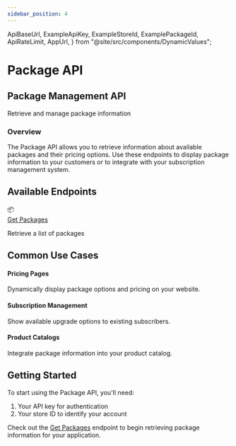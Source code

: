 ```yaml
---
sidebar_position: 4
---
```


  ApiBaseUrl,
  ExampleApiKey,
  ExampleStoreId,
  ExamplePackageId,
  ApiRateLimit,
  AppUrl,
} from "@site/src/components/DynamicValues";

# Package API

<div className="explorer-header">
  <div className="explorer-header-content">
    <h2>Package Management API</h2>
    <p>
      Retrieve and manage package information
    </p>
  </div>
</div>

<div className="introduction-section">
  <div className="introduction-card">
    <h3>Overview</h3>
    <p>
      The Package API allows you to retrieve information about available packages and their pricing options.
      Use these endpoints to display package information to your customers or to integrate with your subscription management system.
    </p>
  </div>
</div>

## Available Endpoints

<div className="endpoints-section">
  <div className="endpoints-card">
    <div className="endpoint-category">
      <div className="endpoint-list">
        <div className="endpoint-item">
          <div className="endpoint-icon">📦</div>
          <div className="endpoint-content">
            <a href="/api-reference/packages/get-packages">Get Packages</a>
            <p>Retrieve a list of packages</p>
          </div>
        </div>
      </div>
    </div>
  </div>
</div>

## Common Use Cases

<div className="use-cases-section">
  <div className="use-case-item">
    <h4>Pricing Pages</h4>
    <p>Dynamically display package options and pricing on your website.</p>
  </div>

  <div className="use-case-item">
    <h4>Subscription Management</h4>
    <p>Show available upgrade options to existing subscribers.</p>
  </div>

  <div className="use-case-item">
    <h4>Product Catalogs</h4>
    <p>Integrate package information into your product catalog.</p>
  </div>
</div>

## Getting Started

To start using the Package API, you'll need:

1. Your API key for authentication
2. Your store ID to identify your account

Check out the [Get Packages](/api-reference/packages/get-packages) endpoint to begin retrieving package information for your application.
